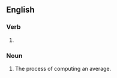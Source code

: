 ==English==

===Verb===
{{head|en|verb form}}

# {{present participle of|en|average|nocat=1}}

===Noun===
{{en-noun}}

# The process of computing an average.